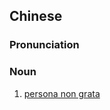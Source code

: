 {{also|不受欢迎的人}}
==Chinese==
{{zh-forms|s=不受欢迎的人|type=11211}}

===Pronunciation===
{{zh-pron
|m=不 shòu huānyíng de rén
|cat=n
}}

===Noun===
{{zh-noun}}

# [[persona non grata]]